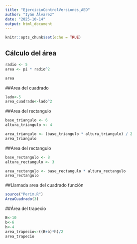 ```yaml
---
title: "EjercicioControlVersiones_AED"
author: "Iyán Álvarez"
date: "2025-10-14"
output: html_document
---
```


```r
knitr::opts_chunk$set(echo = TRUE)
```

## Cálculo del área

```r

radio <- 5
area <- pi * radio^2

area
```

##Area del cuadrado

```r
lado<-5
area_cuadrado<-lado^2
```

##Area del rectangulo

```r
base_triangulo <- 6
altura_triangulo <- 4

area_triangulo <- (base_triangulo * altura_triangulo) / 2
area_triangulo
```

##Area del rectangulo

```r
base_rectangulo <- 8
altura_rectangulo <- 3

area_rectangulo <- base_rectangulo * altura_rectangulo
area_rectangulo
```

##Llamada area del cuadrado función

```r
source("Perim.R")
AreaCuadrado(3)
```

##Área del trapecio
```r
B<-10
b<-6
h<-4
area_trapecio<-((B+b)*h)/2
area_trapecio
```

